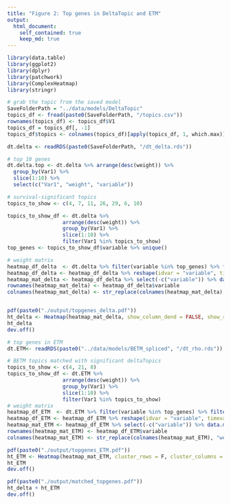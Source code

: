 ```yaml
---
title: "Figure 2: Top genes in DeltaTopic and ETM"
output:
  html_document:
    self_contained: true
    keep_md: true
---
```


```r
library(data.table)
library(ggplot2)
library(dplyr)
library(patchwork)
library(ComplexHeatmap)
library(stringr)
```

```r
# grab the topic from the saved model
SaveFolderPath = "../data/models/DeltaTopic"
topics_df <- fread(paste0(SaveFolderPath, "/topics.csv"))
rownames(topics_df) <- topics_df$V1
topics_df = topics_df[, -1]
topics_df$topics <- colnames(topics_df)[apply(topics_df, 1, which.max)]

dt.delta <- readRDS(paste0(SaveFolderPath, "/dt_delta.rds"))

# top 10 genes
dt.delta.top <- dt.delta %>% arrange(desc(weight)) %>%
  group_by(Var1) %>%
  slice(1:10) %>%
  select(c("Var1", "weight", "variable"))

# survival-significant topics
topics_to_show <- c(4, 7, 11, 26, 29, 6, 10)

topics_to_show_df <- dt.delta %>%
                  arrange(desc(weight)) %>%
                  group_by(Var1) %>%
                  slice(1:10) %>%
                  filter(Var1 %in% topics_to_show)
top_genes <- topics_to_show_df$variable %>% unique()

# weight matrix
heatmap_df_delta  <- dt.delta %>% filter(variable %in% top_genes) %>% filter(Var1 %in% topics_to_show) %>% select(c("Var1", "weight", "variable"))
heatmap_df_delta <- heatmap_df_delta %>% reshape(idvar = "variable", timevar = "Var1", direction = "wide")
heatmap_mat_delta <- heatmap_df_delta %>% select(-c("variable")) %>% data.matrix()
rownames(heatmap_mat_delta) <- heatmap_df_delta$variable
colnames(heatmap_mat_delta) <- str_replace(colnames(heatmap_mat_delta), "weight.", "topic")


pdf(paste0("./output/topgenes_delta.pdf"))
ht_delta <- Heatmap(heatmap_mat_delta, show_column_dend = FALSE, show_row_dend = FALSE,name = "weight")
ht_delta
dev.off()
```

```r
# top genes in ETM
dt.ETM<- readRDS(paste0("../data/models/BETM_spliced", "/dt_rho.rds"))

# BETM topics matched with significant deltaTopics
topics_to_show <- c(4, 21, 8)
topics_to_show_df <- dt.ETM %>%
                  arrange(desc(weight)) %>%
                  group_by(Var1) %>%
                  slice(1:10) %>%
                  filter(Var1 %in% topics_to_show)
# weight matrix
heatmap_df_ETM  <- dt.ETM %>% filter(variable %in% top_genes) %>% filter(Var1 %in% topics_to_show) %>% select(c("Var1", "weight", "variable"))
heatmap_df_ETM <- heatmap_df_ETM %>% reshape(idvar = "variable", timevar = "Var1", direction = "wide")
heatmap_mat_ETM <- heatmap_df_ETM %>% select(-c("variable")) %>% data.matrix()
rownames(heatmap_mat_ETM) <- heatmap_df_ETM$variable
colnames(heatmap_mat_ETM) <- str_replace(colnames(heatmap_mat_ETM), "weight.", "topic")

pdf(paste0("./output/topgenes_ETM.pdf"))
ht_ETM <- Heatmap(heatmap_mat_ETM, cluster_rows = F, cluster_columns = FALSE, show_column_dend = FALSE, show_row_dend = FALSE,name = "weight")
ht_ETM
dev.off()
```

```r
pdf(paste0("./output/matched_topgenes.pdf"))
ht_delta + ht_ETM
dev.off()
```
